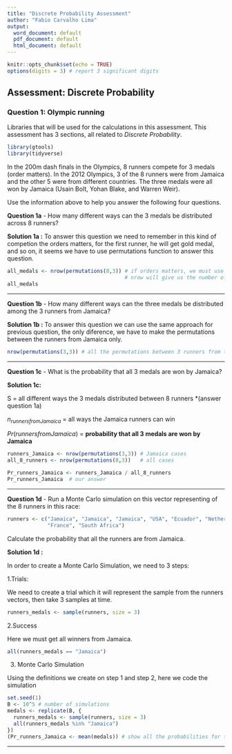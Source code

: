 ---
title: "Discrete Probability Assessment"
author: "Fabio Carvalho Lima"
output:
  word_document: default
  pdf_document: default
  html_document: default
---

```{r setup, include=FALSE}
knitr::opts_chunk$set(echo = TRUE)
options(digits = 3) # report 3 significant digits
```

## Assessment: Discrete Probability
### Question 1: Olympic running


Libraries that will be used for the calculations in this assessment. This assessment has 3 sections, all related to *Discrete Probability*.

```{r Libraries, message=FALSE, warning=FALSE}

library(gtools)
library(tidyverse)

```
  In the 200m dash finals in the Olympics, 8 runners compete for 3 medals 
(order matters). In the 2012 Olympics, 3 of the 8 runners were from Jamaica 
and the other 5 were from different countries. The three medals were all won 
by Jamaica (Usain Bolt, Yohan Blake, and Warren Weir).

Use the information above to help you answer the following four questions.

**Question 1a** - How many different ways can the 3 medals be distributed across 8 runners?

**Solution 1a :**
To answer this question we need to remember in this kind of competion the orders matters, for the first runner, he will get gold medal, and so on, it seems we 
have to use permutations function to answer this question.

```{r Answer 1a }

all_medals <- nrow(permutations(8,3)) # if orders matters, we must use permutations
                                      # nrow will give us the number of the observations
all_medals
```

---

**Question 1b** - How many different ways can the three medals be distributed among the 3 runners from Jamaica?

**Solution 1b :**
To answer this question we can use the same approach for previous question, the only diference, we have to make the permutations between the runners from Jamaica only.

```{r Answer 1b }

nrow(permutations(3,3)) # all the permutations between 3 runners from the same country

```

---

**Question 1c** - What is the probability that all 3 medals are won by Jamaica?


**Solution 1c:** 


S = all different ways the 3 medals distributed between 8 runners *(answer question 1a)


$n_{runners from Jamaica}$ = all ways the Jamaica runners can win


$Pr(runners from Jamaica)$ = **probability that all 3 medals are won by Jamaica**

```{r Answer 1c }
runners_Jamaica <- nrow(permutations(3,3)) # Jamaica cases
all_8_runners <- nrow(permutations(8,3))   # all cases

Pr_runners_Jamaica <- runners_Jamaica / all_8_runners
Pr_runners_Jamaica  # our answer

```
---

**Question 1d** - Run a Monte Carlo simulation on this vector representing of the 8 runners in this race:

```{r question 1d vector of runners}
runners <- c("Jamaica", "Jamaica", "Jamaica", "USA", "Ecuador", "Netherlands",
             "France", "South Africa")
```
Calculate the probability that all the runners are from Jamaica.


**Solution 1d :**

In order to create a Monte Carlo Simulation, we need to 3 steps:

1.Trials:


We need to create a trial which it will represent the sample from the runners vectors, then take 3 samples at time.

```{r trials}
runners_medals <- sample(runners, size = 3)
```
2.Success


Here we must get all winners from Jamaica.

```{r success}
all(runners_medals == "Jamaica")
```
3. Monte Carlo Simulation


Using the definitions we create on step 1 and step 2, here we code the simulation
```{r Monte Carlo Simulation}
set.seed(1)
B <- 10^5 # number of simulations 
medals <- replicate(B, {
  runners_medals <- sample(runners, size = 3)
  all(runners_medals %in% "Jamaica")
})
(Pr_runners_Jamaica <- mean(medals)) # show all the probabilities for the Jamaica runners
```
---
